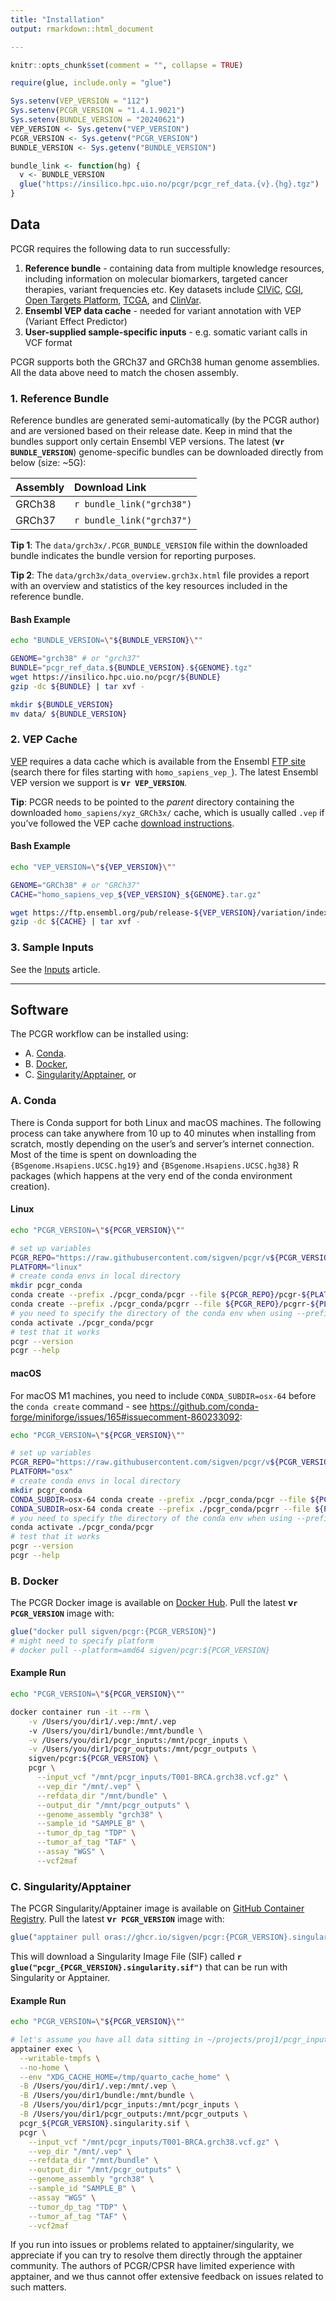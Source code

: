 ```yaml
---
title: "Installation"
output: rmarkdown::html_document

---
```


```r
knitr::opts_chunk$set(comment = "", collapse = TRUE)
```


```r
require(glue, include.only = "glue")
```

```r
Sys.setenv(VEP_VERSION = "112")
Sys.setenv(PCGR_VERSION = "1.4.1.9021")
Sys.setenv(BUNDLE_VERSION = "20240621")
VEP_VERSION <- Sys.getenv("VEP_VERSION")
PCGR_VERSION <- Sys.getenv("PCGR_VERSION")
BUNDLE_VERSION <- Sys.getenv("BUNDLE_VERSION")
```

```r
bundle_link <- function(hg) {
  v <- BUNDLE_VERSION
  glue("https://insilico.hpc.uio.no/pcgr/pcgr_ref_data.{v}.{hg}.tgz")
}
```


## Data

PCGR requires the following data to run successfully:

1. **Reference bundle** - containing data from multiple knowledge resources, including information on molecular biomarkers, targeted cancer therapies, variant frequencies etc. Key datasets include [CIViC](https://civicdb.org), [CGI](https://www.cancergenomeinterpreter.org/biomarkers), [Open Targets Platform](https://platform.opentargets.org), [TCGA](https://portal.gdc.cancer.gov/), and [ClinVar](https://www.ncbi.nlm.nih.gov/clinvar/).
2. **Ensembl VEP data cache** - needed for variant annotation with VEP (Variant Effect Predictor)
3. **User-supplied sample-specific inputs** - e.g. somatic variant calls in VCF format

PCGR supports both the GRCh37 and GRCh38 human genome assemblies. All the data above
need to match the chosen assembly.

### 1. Reference Bundle

Reference bundles are generated semi-automatically (by the PCGR author) and
are versioned based on their release date. Keep in mind that the bundles support
only certain Ensembl VEP versions. The latest (**v`r BUNDLE_VERSION`**) genome-specific
bundles can be downloaded directly from below (size: ~5G):

| Assembly | Download Link             |
|:---------|:--------------------------|
| GRCh38   | `r bundle_link("grch38")` |
| GRCh37   | `r bundle_link("grch37")` |

**Tip 1**: The `data/grch3x/.PCGR_BUNDLE_VERSION` file within the downloaded bundle
indicates the bundle version for reporting purposes.

**Tip 2**: The `data/grch3x/data_overview.grch3x.html` file provides a report with an overview and statistics of the key resources included in the reference bundle.

#### Bash Example

```bash
echo "BUNDLE_VERSION=\"${BUNDLE_VERSION}\""
```

```bash
GENOME="grch38" # or "grch37"
BUNDLE="pcgr_ref_data.${BUNDLE_VERSION}.${GENOME}.tgz"
wget https://insilico.hpc.uio.no/pcgr/${BUNDLE}
gzip -dc ${BUNDLE} | tar xvf -

mkdir ${BUNDLE_VERSION}
mv data/ ${BUNDLE_VERSION}
```

### 2. VEP Cache

[VEP][vep-web] requires a data cache which is available from the Ensembl
[FTP site][ensembl-ftp] (search there for files starting with `homo_sapiens_vep_`).
The latest Ensembl VEP version we support is **v`r VEP_VERSION`**.

**Tip**: PCGR needs to be pointed to the _parent_ directory containing
the downloaded `homo_sapiens/xyz_GRCh3x/` cache, which is usually called `.vep` if
you've followed the VEP cache [download instructions][vep-cache].

[vep-web]: https://www.ensembl.org/info/docs/tools/vep/index.html
[ensembl-ftp]: https://ftp.ensembl.org/pub/release-112/variation/indexed_vep_cache/
[vep-cache]: https://www.ensembl.org/info/docs/tools/vep/script/vep_cache.html#cache

#### Bash Example

```bash
echo "VEP_VERSION=\"${VEP_VERSION}\""
```

```bash
GENOME="GRCh38" # or "GRCh37"
CACHE="homo_sapiens_vep_${VEP_VERSION}_${GENOME}.tar.gz"

wget https://ftp.ensembl.org/pub/release-${VEP_VERSION}/variation/indexed_vep_cache/${CACHE}
gzip -dc ${CACHE} | tar xvf -
```

### 3. Sample Inputs

See the [Inputs](input.html) article.

-----------------------------

## Software

The PCGR workflow can be installed using:

- A. [Conda][conda-web].
- B. [Docker][docker-web],
- C. [Singularity/Apptainer][apptainer-web], or

[conda-web]: https://conda.io/projects/conda/en/latest/user-guide/getting-started.html
[docker-web]: https://docs.docker.com/
[apptainer-web]: https://apptainer.org/docs/user/latest/index.html


### A. Conda {.tabset .tabset-pills}

There is Conda support for both Linux and macOS machines.
The following process can take anywhere from 10 up to 40 minutes when installing
from scratch, mostly depending on the user's and server's internet connection.
Most of the time is spent on downloading the `{BSgenome.Hsapiens.UCSC.hg19}` and
`{BSgenome.Hsapiens.UCSC.hg38}` R packages (which happens at the very end of the
conda environment creation).

#### Linux

```bash
echo "PCGR_VERSION=\"${PCGR_VERSION}\""
```

```bash
# set up variables
PCGR_REPO="https://raw.githubusercontent.com/sigven/pcgr/v${PCGR_VERSION}/conda/env/lock/"
PLATFORM="linux"
# create conda envs in local directory
mkdir pcgr_conda
conda create --prefix ./pcgr_conda/pcgr --file ${PCGR_REPO}/pcgr-${PLATFORM}-64.lock
conda create --prefix ./pcgr_conda/pcgrr --file ${PCGR_REPO}/pcgrr-${PLATFORM}-64.lock
# you need to specify the directory of the conda env when using --prefix
conda activate ./pcgr_conda/pcgr
# test that it works
pcgr --version
pcgr --help
```

#### macOS

For macOS M1 machines, you need to include `CONDA_SUBDIR=osx-64` before the
`conda create` command - see
<https://github.com/conda-forge/miniforge/issues/165#issuecomment-860233092>:

```bash
echo "PCGR_VERSION=\"${PCGR_VERSION}\""
```

```bash
# set up variables
PCGR_REPO="https://raw.githubusercontent.com/sigven/pcgr/v${PCGR_VERSION}/conda/env/lock/"
PLATFORM="osx"
# create conda envs in local directory
mkdir pcgr_conda
CONDA_SUBDIR=osx-64 conda create --prefix ./pcgr_conda/pcgr --file ${PCGR_REPO}/pcgr-${PLATFORM}-64.lock
CONDA_SUBDIR=osx-64 conda create --prefix ./pcgr_conda/pcgrr --file ${PCGR_REPO}/pcgrr-${PLATFORM}-64.lock
# you need to specify the directory of the conda env when using --prefix
conda activate ./pcgr_conda/pcgr
# test that it works
pcgr --version
pcgr --help
```


### B. Docker

The PCGR Docker image is available on [Docker Hub](https://hub.docker.com/r/sigven/pcgr/tags).
Pull the latest **v`r PCGR_VERSION`** image with:

```r
glue("docker pull sigven/pcgr:{PCGR_VERSION}")
# might need to specify platform
# docker pull --platform=amd64 sigven/pcgr:${PCGR_VERSION}
```

#### Example Run

```bash
echo "PCGR_VERSION=\"${PCGR_VERSION}\""
```

```bash
docker container run -it --rm \
    -v /Users/you/dir1/.vep:/mnt/.vep
    -v /Users/you/dir1/bundle:/mnt/bundle \
    -v /Users/you/dir1/pcgr_inputs:/mnt/pcgr_inputs \
    -v /Users/you/dir1/pcgr_outputs:/mnt/pcgr_outputs \
    sigven/pcgr:${PCGR_VERSION} \
    pcgr \
      --input_vcf "/mnt/pcgr_inputs/T001-BRCA.grch38.vcf.gz" \
      --vep_dir "/mnt/.vep" \
      --refdata_dir "/mnt/bundle" \
      --output_dir "/mnt/pcgr_outputs" \
      --genome_assembly "grch38" \
      --sample_id "SAMPLE_B" \
      --tumor_dp_tag "TDP" \
      --tumor_af_tag "TAF" \
      --assay "WGS" \
      --vcf2maf
```

### C. Singularity/Apptainer

The PCGR Singularity/Apptainer image is available on [GitHub Container Registry](https://ghcr.io/sigven/pcgr).
Pull the latest **v`r PCGR_VERSION`** image with:

```r
glue("apptainer pull oras://ghcr.io/sigven/pcgr:{PCGR_VERSION}.singularity")
```

This will download a Singularity Image File (SIF) called **`r glue("pcgr_{PCGR_VERSION}.singularity.sif")`**
that can be run with Singularity or Apptainer.

#### Example Run

```bash
echo "PCGR_VERSION=\"${PCGR_VERSION}\""
```

```bash
# let's assume you have all data sitting in ~/projects/proj1/pcgr_inputs and ~/projects/proj1/
apptainer exec \
  --writable-tmpfs \
  --no-home \
  --env "XDG_CACHE_HOME=/tmp/quarto_cache_home" \
  -B /Users/you/dir1/.vep:/mnt/.vep \
  -B /Users/you/dir1/bundle:/mnt/bundle \
  -B /Users/you/dir1/pcgr_inputs:/mnt/pcgr_inputs \
  -B /Users/you/dir1/pcgr_outputs:/mnt/pcgr_outputs \
  pcgr_${PCGR_VERSION}.singularity.sif \
  pcgr \
    --input_vcf "/mnt/pcgr_inputs/T001-BRCA.grch38.vcf.gz" \
    --vep_dir "/mnt/.vep" \
    --refdata_dir "/mnt/bundle" \
    --output_dir "/mnt/pcgr_outputs" \
    --genome_assembly "grch38" \
    --sample_id "SAMPLE_B" \
    --assay "WGS" \
    --tumor_dp_tag "TDP" \
    --tumor_af_tag "TAF" \
    --vcf2maf
```

If you run into issues or problems related to apptainer/singularity, we appreciate if you can try to
resolve them directly through the apptainer community. The authors of PCGR/CPSR have limited experience with apptainer, and we thus cannot offer extensive feedback on issues related to such matters.


